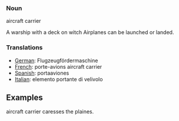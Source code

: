 === Noun ===
aircraft carrier

A warship with a deck on witch
Airplanes can be launched or landed.


=== Translations ===
*[[German]]: Flugzeugfördermaschine
*[[French]]: porte-avions aircraft carrier
*[[Spanish]]: portaaviones
*[[Italian]]: elemento portante di velivolo


==Examples==
aircraft carrier caresses the plaines.